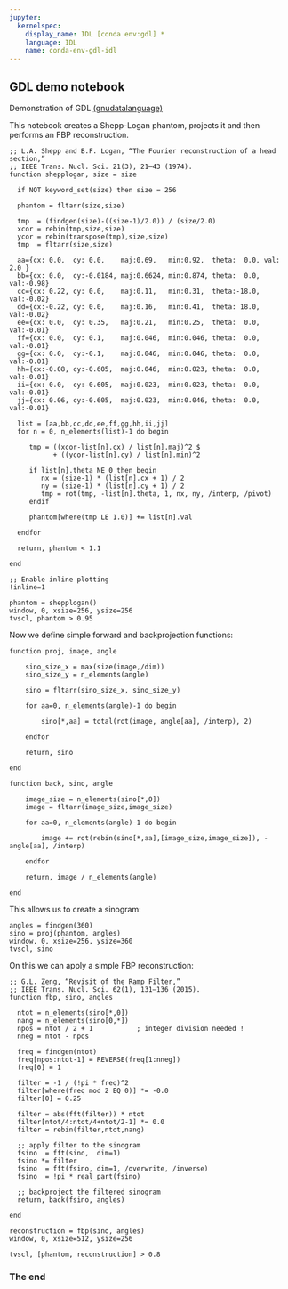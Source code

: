 ```yaml
---
jupyter:
  kernelspec:
    display_name: IDL [conda env:gdl] *
    language: IDL
    name: conda-env-gdl-idl
---
```


## GDL demo notebook


Demonstration of GDL [(gnudatalanguage)](https://github.com/gnudatalanguage/gdl)

This notebook creates a Shepp-Logan phantom, projects it and then performs an FBP reconstruction.

```idl
;; L.A. Shepp and B.F. Logan, “The Fourier reconstruction of a head section,”
;; IEEE Trans. Nucl. Sci. 21(3), 21–43 (1974).
function shepplogan, size = size

  if NOT keyword_set(size) then size = 256

  phantom = fltarr(size,size)

  tmp  = (findgen(size)-((size-1)/2.0)) / (size/2.0)
  xcor = rebin(tmp,size,size)
  ycor = rebin(transpose(tmp),size,size)
  tmp  = fltarr(size,size)
  
  aa={cx: 0.0,  cy: 0.0,    maj:0.69,   min:0.92,  theta:  0.0, val: 2.0 }
  bb={cx: 0.0,  cy:-0.0184, maj:0.6624, min:0.874, theta:  0.0, val:-0.98}
  cc={cx: 0.22, cy: 0.0,    maj:0.11,   min:0.31,  theta:-18.0, val:-0.02}
  dd={cx:-0.22, cy: 0.0,    maj:0.16,   min:0.41,  theta: 18.0, val:-0.02}
  ee={cx: 0.0,  cy: 0.35,   maj:0.21,   min:0.25,  theta:  0.0, val:-0.01}
  ff={cx: 0.0,  cy: 0.1,    maj:0.046,  min:0.046, theta:  0.0, val:-0.01}
  gg={cx: 0.0,  cy:-0.1,    maj:0.046,  min:0.046, theta:  0.0, val:-0.01}
  hh={cx:-0.08, cy:-0.605,  maj:0.046,  min:0.023, theta:  0.0, val:-0.01}
  ii={cx: 0.0,  cy:-0.605,  maj:0.023,  min:0.023, theta:  0.0, val:-0.01}
  jj={cx: 0.06, cy:-0.605,  maj:0.023,  min:0.046, theta:  0.0, val:-0.01}

  list = [aa,bb,cc,dd,ee,ff,gg,hh,ii,jj]
  for n = 0, n_elements(list)-1 do begin

     tmp = ((xcor-list[n].cx) / list[n].maj)^2 $
           + ((ycor-list[n].cy) / list[n].min)^2
     
     if list[n].theta NE 0 then begin
        nx = (size-1) * (list[n].cx + 1) / 2
        ny = (size-1) * (list[n].cy + 1) / 2
        tmp = rot(tmp, -list[n].theta, 1, nx, ny, /interp, /pivot)
     endif
     
     phantom[where(tmp LE 1.0)] += list[n].val
     
  endfor
  
  return, phantom < 1.1
  
end
```

```idl
;; Enable inline plotting
!inline=1
```

```idl
phantom = shepplogan()
window, 0, xsize=256, ysize=256
tvscl, phantom > 0.95
```

Now we define simple forward and backprojection functions:

```idl
function proj, image, angle

    sino_size_x = max(size(image,/dim))
    sino_size_y = n_elements(angle)

    sino = fltarr(sino_size_x, sino_size_y)
    
    for aa=0, n_elements(angle)-1 do begin
    
        sino[*,aa] = total(rot(image, angle[aa], /interp), 2)
    
    endfor

    return, sino
    
end
```

```idl
function back, sino, angle

    image_size = n_elements(sino[*,0])
    image = fltarr(image_size,image_size)

    for aa=0, n_elements(angle)-1 do begin
    
        image += rot(rebin(sino[*,aa],[image_size,image_size]), -angle[aa], /interp)
    
    endfor

    return, image / n_elements(angle)

end
```

This allows us to create a sinogram:

```idl
angles = findgen(360)
sino = proj(phantom, angles)
window, 0, xsize=256, ysize=360
tvscl, sino
```

On this we can apply a simple FBP reconstruction:

```idl
;; G.L. Zeng, “Revisit of the Ramp Filter,”
;; IEEE Trans. Nucl. Sci. 62(1), 131–136 (2015).
function fbp, sino, angles
  
  ntot = n_elements(sino[*,0])
  nang = n_elements(sino[0,*])
  npos = ntot / 2 + 1           ; integer division needed !
  nneg = ntot - npos

  freq = findgen(ntot)
  freq[npos:ntot-1] = REVERSE(freq[1:nneg])
  freq[0] = 1

  filter = -1 / (!pi * freq)^2
  filter[where(freq mod 2 EQ 0)] *= -0.0
  filter[0] = 0.25

  filter = abs(fft(filter)) * ntot
  filter[ntot/4:ntot/4+ntot/2-1] *= 0.0
  filter = rebin(filter,ntot,nang)

  ;; apply filter to the sinogram
  fsino  = fft(sino,  dim=1)
  fsino *= filter
  fsino  = fft(fsino, dim=1, /overwrite, /inverse)
  fsino  = !pi * real_part(fsino)

  ;; backproject the filtered sinogram
  return, back(fsino, angles)

end
```

```idl
reconstruction = fbp(sino, angles)
window, 0, xsize=512, ysize=256

tvscl, [phantom, reconstruction] > 0.8
```

### The end
